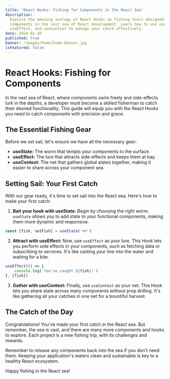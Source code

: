 ```yaml
---
title: 'React Hooks: Fishing for Components in the React Sea'
description:
  Explore the amusing analogy of React Hooks as fishing tools designed to catch
  components in the vast sea of React development. Learn how to use useState,
  useEffect, and useContext to manage your catch effectively.
date: 2024-02-26
published: true
banner: /images/home/home-banner.jpg
isFeatured: false
---
```


# React Hooks: Fishing for Components

In the vast sea of React, where components swim freely and side-effects lurk in
the depths, a developer must become a skilled fisherman to catch their desired
functionality. This guide will equip you with the React Hooks you need to catch
components with precision and grace.

## The Essential Fishing Gear

Before we set sail, let's ensure we have all the necessary gear:

- **useState:** The worm that tempts your components to the surface.
- **useEffect:** The lure that attracts side-effects and keeps them at bay.
- **useContext:** The net that gathers global states together, making it easier
  to share across your component sea.

## Setting Sail: Your First Catch

With our gear ready, it's time to set sail into the React sea. Here's how to
make your first catch:

1. **Bait your hook with useState:** Begin by choosing the right worm.
   `useState` allows you to add state to your functional components, making them
   more dynamic and responsive.

```jsx
const [fish, setFish] = useState('🐟')
```

2. **Attract with useEffect:** Now, use `useEffect` as your lure. This Hook lets
   you perform side effects in your components, such as fetching data or
   subscribing to services. It's like casting your line into the water and
   waiting for a bite.

```jsx
useEffect(() => {
	console.log(`You've caught ${fish}!`)
}, [fish])
```

3. **Gather with useContext:** Finally, use `useContext` as your net. This Hook
   lets you share state across many components without prop drilling. It's like
   gathering all your catches in one net for a bountiful harvest.

## The Catch of the Day

Congratulations! You've made your first catch in the React sea. But remember,
the sea is vast, and there are many more components and hooks to explore. Each
project is a new fishing trip, with its challenges and rewards.

Remember to release any components back into the sea if you don't need them.
Keeping your application's waters clean and sustainable is key to a healthy
React ecosystem.

Happy fishing in the React sea!
